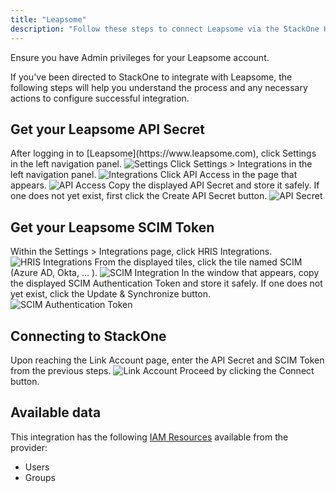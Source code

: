 ```yaml
---
title: "Leapsome"
description: "Follow these steps to connect Leapsome via the StackOne Hub successfully."
---
```



<Warning>
  Ensure you have Admin privileges for your Leapsome account.
</Warning>

If you've been directed to StackOne to integrate with Leapsome, the following steps will help you understand the process and any necessary actions to configure successful integration.

## Get your Leapsome API Secret

<Steps>
  <Step title="Log in to Leapsome">
    After logging in to [Leapsome](https://www.leapsome.com), click Settings in the left navigation panel.
    <Frame>
      <img className='rounded-md' style={{ margin: '0 auto', border: '1px solid #efefef' }} alt="Settings" src="/images/leapsome/image1.png" />
    </Frame>
  </Step>

  <Step title="Navigate to Integrations">
    Click Settings > Integrations in the left navigation panel.
    <Frame>
      <img className='rounded-md' style={{ margin: '0 auto', border: '1px solid #efefef' }} alt="Integrations" src="/images/leapsome/image2.png" />
    </Frame>
  </Step>

  <Step title="Access API">
    Click API Access in the page that appears.
    <Frame>
      <img className='rounded-md' style={{ margin: '0 auto', border: '1px solid #efefef' }} alt="API Access" src="/images/leapsome/image3.png" />
    </Frame>
  </Step>

  <Step title="Copy API Secret">
    Copy the displayed API Secret and store it safely. If one does not yet exist, first click the Create API Secret button.
    <Frame>
      <img className='rounded-md' style={{ margin: '0 auto', border: '1px solid #efefef' }} alt="API Secret" src="/images/leapsome/image4.png" />
    </Frame>
  </Step>
</Steps>

## Get your Leapsome SCIM Token

<Steps>
  <Step title="Navigate to HRIS Integrations">
    Within the Settings > Integrations page, click HRIS Integrations.
    <Frame>
      <img className='rounded-md' style={{ margin: '0 auto', border: '1px solid #efefef' }} alt="HRIS Integrations" src="/images/leapsome/image5.png" />
    </Frame>
  </Step>

  <Step title="Select SCIM Integration">
    From the displayed tiles, click the tile named SCIM (Azure AD, Okta, ... ).
    <Frame>
      <img className='rounded-md' style={{ margin: '0 auto', border: '1px solid #efefef' }} alt="SCIM Integration" src="/images/leapsome/image6.png" />
    </Frame>
  </Step>

  <Step title="Copy SCIM Authentication Token">
    In the window that appears, copy the displayed SCIM Authentication Token and store it safely. If one does not yet exist, click the Update & Synchronize button.
    <Frame>
      <img className='rounded-md' style={{ margin: '0 auto', border: '1px solid #efefef' }} alt="SCIM Authentication Token" src="/images/leapsome/image7.png" />
    </Frame>
  </Step>
</Steps>

## Connecting to StackOne

<Steps>
  <Step title="Enter API Secret and SCIM Token">
    Upon reaching the Link Account page, enter the API Secret and SCIM Token from the previous steps.
    <Frame>
      <img className='rounded-md' style={{ margin: '0 auto', border: '1px solid #efefef' }} alt="Link Account" src="/images/leapsome/image8.png" />
    </Frame>
  </Step>

  <Step title="Connect">
    Proceed by clicking the Connect button.
  </Step>
</Steps>

<IntegrationFooter />


## Available data

This integration has the following [IAM Resources](https://docs.stackone.com/reference/iam_list_users) available from the provider:
<ul>
 <li>Users</li>
 <li>Groups</li>
</ul>

